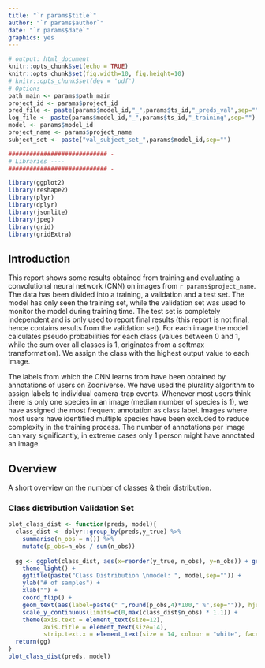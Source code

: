 ```yaml
---
title: "`r params$title`"
author: "`r params$author`"
date: "`r params$date`"
graphics: yes
---
```


```r
# output: html_document
knitr::opts_chunk$set(echo = TRUE)
knitr::opts_chunk$set(fig.width=10, fig.height=10)
# knitr::opts_chunk$set(dev = 'pdf')
# Options
path_main <- params$path_main 
project_id <- params$project_id
pred_file <- paste(params$model_id,"_",params$ts_id,"_preds_val",sep="")
log_file <- paste(params$model_id,"_",params$ts_id,"_training",sep="")
model <- params$model_id
project_name <- params$project_name
subject_set <- paste("val_subject_set_",params$model_id,sep="")
```



```r
############################ -
# Libraries ----
############################ -

library(ggplot2)
library(reshape2)
library(plyr)
library(dplyr)
library(jsonlite)
library(jpeg)
library(grid)
library(gridExtra)

```

## Introduction

This report shows some results obtained from training and evaluating a convolutional neural network (CNN) on images from `r params$project_name`. The data has been divided into a training, a validation and a test set. The model has only seen the training set, while the validation set was used to monitor the model during training time. The test set is completely independent and is only used to report final results (this report is not final, hence contains results from the validation set). For each image the model calculates pseudo probabilities for each class (values between 0 and 1, while the sum over all classes is 1, originates from a softmax transformation). We assign the class with the highest output value to each image.

The labels from which the CNN learns from have been obtained by annotations of users on Zooniverse. We have used the plurality algorithm to assign labels to individual camera-trap events. Whenever most users think there is only one species in an image (median number of species is 1), we have assigned the most frequent annotation as class label. Images where most users have identified multiple species have been excluded to reduce complexity in the training process. The number of annotations per image can vary significantly, in extreme cases only 1 person might have annotated an image.

## Overview

A short overview on the number of classes & their distribution.

### Class distribution Validation Set
```r

plot_class_dist <- function(preds, model){
  class_dist <- dplyr::group_by(preds,y_true) %>%
    summarise(n_obs = n()) %>%
    mutate(p_obs=n_obs / sum(n_obs))
  
  gg <- ggplot(class_dist, aes(x=reorder(y_true, n_obs), y=n_obs)) + geom_bar(stat="identity") +
    theme_light() +
    ggtitle(paste("Class Distribution \nmodel: ", model,sep="")) +
    ylab("# of samples") +
    xlab("") +
    coord_flip() +
    geom_text(aes(label=paste(" ",round(p_obs,4)*100," %",sep="")), hjust="left") +
    scale_y_continuous(limits=c(0,max(class_dist$n_obs) * 1.1)) +
    theme(axis.text = element_text(size=12),
          axis.title = element_text(size=14),
          strip.text.x = element_text(size = 14, colour = "white", face="bold"))
  return(gg)
}
plot_class_dist(preds, model)
```

